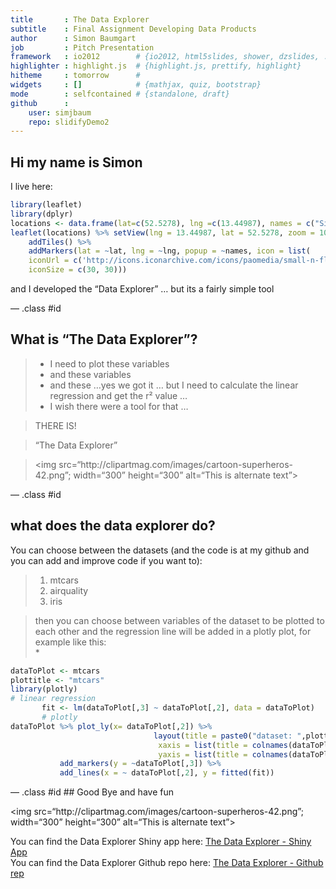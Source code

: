 ```yaml
---
title       : The Data Explorer
subtitle    : Final Assignment Developing Data Products 
author      : Simon Baumgart 
job         : Pitch Presentation 
framework   : io2012        # {io2012, html5slides, shower, dzslides, ...}
highlighter : highlight.js  # {highlight.js, prettify, highlight}
hitheme     : tomorrow      # 
widgets     : []            # {mathjax, quiz, bootstrap}
mode        : selfcontained # {standalone, draft}
github      :
    user: simjbaum
    repo: slidifyDemo2
---
```



## Hi my name is Simon

I live here:  

```r
library(leaflet)
library(dplyr)
locations <- data.frame(lat=c(52.5278), lng =c(13.44987), names = c("Simons Home"))
leaflet(locations) %>% setView(lng = 13.44987, lat = 52.5278, zoom = 10) %>%
    addTiles() %>% 
    addMarkers(lat = ~lat, lng = ~lng, popup = ~names, icon = list(
    iconUrl = c('http://icons.iconarchive.com/icons/paomedia/small-n-flat/512/house-icon.png'),
    iconSize = c(30, 30)))
```
  
and I developed the "Data Explorer"  ... but its a fairly simple tool

--- .class #id  

## What is "The Data Explorer"?
> * I need to plot these variables 
> * and these variables 
> * and these ...yes we got it ... but I need to calculate the linear regression and get the r² value ...  
> * I wish there were a tool for that ...

>   THERE IS!

>   "The Data Explorer"

  
  
>   <img src="http://clipartmag.com/images/cartoon-superheros-42.png"; 
    width="300" 
     height="300" 
     alt="This is alternate text">

--- .class #id 

## what does the data explorer do?  
You can choose between the datasets (and the code is at my github and you can add and improve code if you want to):

> 1. mtcars
> 2. airquality
> 3. iris

>  then you can choose between variables of the dataset to be plotted to each other and the regression line will be added in a plotly plot, for example like this:  
>  *  
```r
dataToPlot <- mtcars 
plottitle <- "mtcars"
library(plotly)
# linear regression 
       fit <- lm(dataToPlot[,3] ~ dataToPlot[,2], data = dataToPlot)
       # plotly 
dataToPlot %>% plot_ly(x= dataToPlot[,2]) %>%
                                layout(title = paste0("dataset: ",plottitle),
                                 xaxis = list(title = colnames(dataToPlot)[2]),
                                 yaxis = list(title = colnames(dataToPlot)[3])) %>% 
           add_markers(y = ~dataToPlot[,3]) %>% 
           add_lines(x = ~ dataToPlot[,2], y = fitted(fit))
```
  

--- .class #id 
## Good Bye and have fun 

<img src="http://clipartmag.com/images/cartoon-superheros-42.png"; 
    width="300" 
     height="300" 
     alt="This is alternate text">

You can find the Data Explorer Shiny app here:
[The Data Explorer - Shiny App](https://simjbaum.shinyapps.io/TheDataExplorer/)  
You can find the Data Explorer Github repo here:
[The Data Explorer - Github rep](https://github.com/simjbaum/SlidifyPitchPresentation/tree/master/Shiny)

